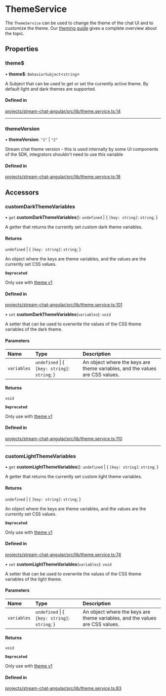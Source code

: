 # ThemeService

The `ThemeService` can be used to change the theme of the chat UI and to customize the theme. Our [theming guide](../theming/introduction.mdx) gives a complete overview about the topic.

## Properties

### theme$

• **theme$**: `BehaviorSubject`<`string`\>

A Subject that can be used to get or set the currently active theme. By default light and dark themes are supported.

#### Defined in

[projects/stream-chat-angular/src/lib/theme.service.ts:14](https://github.com/GetStream/stream-chat-angular/blob/c55542ea851d3833302603ecbc4802267c0bd768/projects/stream-chat-angular/src/lib/theme.service.ts#L14)

___

### themeVersion

• **themeVersion**: ``"1"`` \| ``"2"``

Stream chat theme version - this is used internally by some UI components of the SDK, integrators shouldn't need to use this variable

#### Defined in

[projects/stream-chat-angular/src/lib/theme.service.ts:18](https://github.com/GetStream/stream-chat-angular/blob/c55542ea851d3833302603ecbc4802267c0bd768/projects/stream-chat-angular/src/lib/theme.service.ts#L18)

## Accessors

### customDarkThemeVariables

• `get` **customDarkThemeVariables**(): `undefined` \| \{ `[key: string]`: `string`;  }

A getter that returns the currently set custom dark theme variables.

#### Returns

`undefined` \| \{ `[key: string]`: `string`;  }

An object where the keys are theme variables, and the values are the currently set CSS values.

**`Deprecated`**

Only use with [theme v1](../concepts/theming-and-css.mdx)

#### Defined in

[projects/stream-chat-angular/src/lib/theme.service.ts:101](https://github.com/GetStream/stream-chat-angular/blob/c55542ea851d3833302603ecbc4802267c0bd768/projects/stream-chat-angular/src/lib/theme.service.ts#L101)

• `set` **customDarkThemeVariables**(`variables`): `void`

A setter that can be used to overwrite the values of the CSS theme variables of the dark theme.

#### Parameters

| Name | Type | Description |
| :------ | :------ | :------ |
| `variables` | `undefined` \| \{ `[key: string]`: `string`;  } | An object where the keys are theme variables, and the values are CSS values. |

#### Returns

`void`

**`Deprecated`**

Only use with [theme v1](../concepts/theming-and-css.mdx)

#### Defined in

[projects/stream-chat-angular/src/lib/theme.service.ts:110](https://github.com/GetStream/stream-chat-angular/blob/c55542ea851d3833302603ecbc4802267c0bd768/projects/stream-chat-angular/src/lib/theme.service.ts#L110)

___

### customLightThemeVariables

• `get` **customLightThemeVariables**(): `undefined` \| \{ `[key: string]`: `string`;  }

A getter that returns the currently set custom light theme variables.

#### Returns

`undefined` \| \{ `[key: string]`: `string`;  }

An object where the keys are theme variables, and the values are the currently set CSS values.

**`Deprecated`**

Only use with [theme v1](../concepts/theming-and-css.mdx)

#### Defined in

[projects/stream-chat-angular/src/lib/theme.service.ts:74](https://github.com/GetStream/stream-chat-angular/blob/c55542ea851d3833302603ecbc4802267c0bd768/projects/stream-chat-angular/src/lib/theme.service.ts#L74)

• `set` **customLightThemeVariables**(`variables`): `void`

A setter that can be used to overwrite the values of the CSS theme variables of the light theme.

#### Parameters

| Name | Type | Description |
| :------ | :------ | :------ |
| `variables` | `undefined` \| \{ `[key: string]`: `string`;  } | An object where the keys are theme variables, and the values are CSS values. |

#### Returns

`void`

**`Deprecated`**

Only use with [theme v1](../concepts/theming-and-css.mdx)

#### Defined in

[projects/stream-chat-angular/src/lib/theme.service.ts:83](https://github.com/GetStream/stream-chat-angular/blob/c55542ea851d3833302603ecbc4802267c0bd768/projects/stream-chat-angular/src/lib/theme.service.ts#L83)
